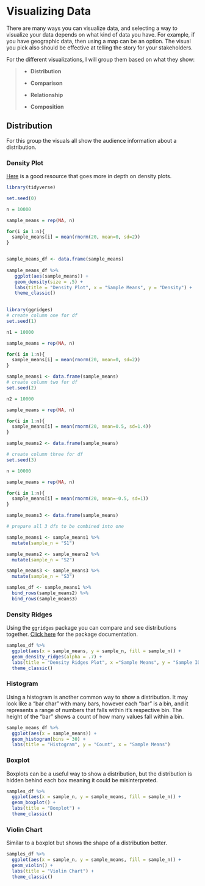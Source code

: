 # Visualizing Data

There are many ways you can visualize data, and selecting a way to visualize your data depends on what kind of data you have. For example, if you have geographic data, then using a map can be an option. The visual you pick also should be effective at telling the story for your stakeholders.

For the different visualizations, I will group them based on what they show:

> -   **Distribution**
>
> -   **Comparison**
>
> -   **Relationship**
>
> -   **Composition**

## Distribution

For this group the visuals all show the audience information about a distribution.

### Density Plot

[Here](https://www.data-to-viz.com/graph/density.html) is a good resource that goes more in depth on density plots.

```r
library(tidyverse)

set.seed(0)

n = 10000

sample_means = rep(NA, n)

for(i in 1:n){
  sample_means[i] = mean(rnorm(20, mean=0, sd=2))
}


sample_means_df <- data.frame(sample_means)
 
sample_means_df %>%
   ggplot(aes(sample_means)) + 
   geom_density(size = .5) +
   labs(title = "Density Plot", x = "Sample Means", y = "Density") + 
   theme_classic()
  
```

```r
library(ggridges)
# create column one for df
set.seed(1)

n1 = 10000

sample_means = rep(NA, n)

for(i in 1:n){
  sample_means[i] = mean(rnorm(20, mean=0, sd=2))
}

sample_means1 <- data.frame(sample_means)
# create column two for df
set.seed(2)

n2 = 10000

sample_means = rep(NA, n)

for(i in 1:n){
  sample_means[i] = mean(rnorm(20, mean=0.5, sd=1.4))
}

sample_means2 <- data.frame(sample_means)

# create column three for df
set.seed(3)

n = 10000

sample_means = rep(NA, n)

for(i in 1:n){
  sample_means[i] = mean(rnorm(20, mean=-0.5, sd=1))
}

sample_means3 <- data.frame(sample_means) 

# prepare all 3 dfs to be combined into one

sample_means1 <- sample_means1 %>%
  mutate(sample_n = "S1")

sample_means2 <- sample_means2 %>%
  mutate(sample_n = "S2")

sample_means3 <- sample_means3 %>%
  mutate(sample_n = "S3")

samples_df <- sample_means1 %>%
  bind_rows(sample_means2) %>%
  bind_rows(sample_means3)
```

### Density Ridges

Using the `ggridges` package you can compare and see distributions together. [Click here](https://rdocumentation.org/packages/ggridges/versions/0.5.3) for the package documentation.

```r
samples_df %>%
  ggplot(aes(x = sample_means, y = sample_n, fill = sample_n)) +
  geom_density_ridges(alpha = .7) + 
  labs(title = "Density Ridges Plot", x ="Sample Means", y = "Sample ID") +
  theme_classic()
```

### Histogram

Using a histogram is another common way to show a distribution. It may look like a "bar char" with many bars, however each "bar" is a bin, and it represents a range of numbers that falls within it's respective bin. The height of the "bar" shows a count of how many values fall within a bin.

```r
sample_means_df %>%
  ggplot(aes(x = sample_means)) +
  geom_histogram(bins = 30) +
  labs(title = "Histogram", y = "Count", x = "Sample Means")
```

### Boxplot

Boxplots can be a useful way to show a distribution, but the distribution is hidden behind each box meaning it could be misinterpreted.

```r
samples_df %>%
  ggplot(aes(x = sample_n, y = sample_means, fill = sample_n)) +
  geom_boxplot() +
  labs(title = "Boxplot") +
  theme_classic()
```

### Violin Chart

Similar to a boxplot but shows the shape of a distribution better.

```r
samples_df %>%
  ggplot(aes(x = sample_n, y = sample_means, fill = sample_n)) +
  geom_violin() +
  labs(title = "Violin Chart") +
  theme_classic()
```
